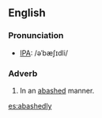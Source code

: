 ==English==

===Pronunciation===
* {{a|RP}} [[IPA]]: /əˈbæʃɪdli/

===Adverb===
{{en-adv}}

# In an [[abashed]] manner.

[[es:abashedly]]